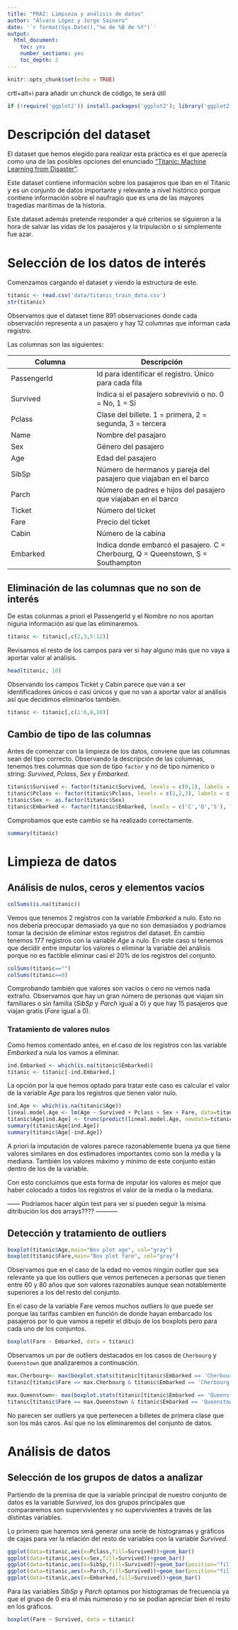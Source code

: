 ```yaml
---
title: "PRA2: Limpieza y análisis de datos"
author: "Álvaro López y Jorge Sainero"
date: '`r format(Sys.Date(),"%e de %B de %Y")`'
output:
  html_document:
    toc: yes
    number_sections: yes
    toc_depth: 2
---
```


```r
knitr::opts_chunk$set(echo = TRUE)
```

crtl+alt+i para añadir un chunck de código, te será útil
```r
if (!require('ggplot2')) install.packages('ggplot2'); library('ggplot2')
```


# Descripción del dataset

El dataset que hemos elegido para realizar esta práctica es el que aperecía como una de las posibles opciones del enunciado ["Titanic: Machine Learning from Disaster"](https://www.kaggle.com/c/titanic).

Este dataset contiene información sobre los pasajeros que iban en el Titanic y es un conjunto de datos importante y relevante a nivel histórico porque contiene información sobre el naufragio que es una de las mayores tragedias marítimas de la historia.

Este dataset además pretende responder a qué criterios se siguieron a la hora de salvar las vidas de los pasajeros y la tripulación o si simplemente fue azar.

# Selección de los datos de interés

Comenzamos cargando el dataset y viendo la estructura de este.

```r
titanic <- read.csv('data/titanic_train_data.csv')
str(titanic)
```

Observamos que el dataset tiene 891 observaciones donde cada observación representa a un pasajero y hay 12 columnas que informan cada registro.

Las columnas son las siguientes:

|Columna|Descripción|
|-------|-----------|
| PassengerId| Id para identificar el registro. Único para cada fila |
| Survived | Indica si el pasajero sobrevivió o no. 0 = No, 1  = Sí |
| Pclass | Clase del billete. 1 = primera, 2 = segunda, 3 = tercera |
| Name | Nombre del pasajaro |
| Sex | Género del pasajero |
| Age | Edad del pasajero |
| SibSp | Número de hermanos y pareja del pasajero que viajaban en el barco |
| Parch | Número de padres e hijos del pasajero que viajaban en el barco |
| Ticket | Número del ticket |
| Fare | Precio del ticket |
| Cabin | Número de la cabina |
| Embarked | Indica donde embarcó el pasajero. C = Cherbourg, Q = Queenstown, S = Southampton |

## Eliminación de las columnas que no son de interés

De estas colunmas a priori el PassengerId y el Nombre no nos aportan niguna información así que las eliminaremos.

```r
titanic <- titanic[,c(2,3,5:12)]
```

Revisamos el resto de los campos para ver si hay alguno más que no vaya a aportar valor al análisis.

```r
head(titanic, 10)
```

Observando los campos Ticket y Cabin parece que van a ser identificadores únicos o casi únicos y que no van a aportar valor al análisis así que decidimos eliminarlos también.

```r
titanic <- titanic[,c(1:6,8,10)]
```

## Cambio de tipo de las columnas

Antes de comenzar con la limpieza de los datos, conviene que las columnas sean del tipo correcto. Observando la descripción de las columnas, tenemos tres columnas que son de tipo `factor` y no de tipo númerico o string: _Survived_, _Pclass_, _Sex_ y _Embarked_.

```r
titanic$Survived <- factor(titanic$Survived, levels = c(0,1), labels = c('No','Yes'))
titanic$Pclass <- factor(titanic$Pclass, levels = c(1,2,3), labels = c('1st','2nd','3rd'))
titanic$Sex <- as.factor(titanic$Sex)
titanic$Embarked <- factor(titanic$Embarked, levels = c('C','Q','S'), labels = c('Cherbourg','Queenstown','Southampton'))
```

Comprobamos que este cambio se ha realizado correctamente.

```r
summary(titanic)
```

# Limpieza de datos

## Análisis de nulos, ceros y elementos vacíos

```r
colSums(is.na(titanic))
```

Vemos que tenemos 2 registros con la variable _Embarked_ a nulo. Esto no nos debería preocupar demasiado ya que no son demasiados y podríamos tomar la decisión de eliminar estos registros del dataset. En cambio tenemos 177 registros con la variable _Age_ a nulo. En este caso si tenemos que decidir entre imputar los valores o eliminar la variable del análisis porque no es factible eliminar casi el 20% de los registros del conjunto.

```r
colSums(titanic=="")
colSums(titanic==0)
```

Comprobando también que valores son vacíos o cero no vemos nada extraño. Observamos que hay un gran número de personas que viajan sin familiares o sin familia (*SibSp* y _Parch_ igual a 0) y que hay 15 pasajeros que viajan gratis (*Fare* igual a 0).

### Tratamiento de valores nulos

Como hemos comentado antes, en el caso de los registros con las variable _Embarked_ a nula los vamos a eliminar.

```r
ind.Embarked <- which(is.na(titanic$Embarked))
titanic <- titanic[-ind.Embarked,]
```

La opción por la que hemos optado para tratar este caso es calcular el valor de la variable _Age_ para los registros que tienen valor nulo.

```r
ind.Age <- which(is.na(titanic$Age))
lineal.model.Age <- lm(Age ~ Survived + Pclass + Sex + Fare, data=titanic)
titanic$Age[ind.Age] <- trunc(predict(lineal.model.Age, newdata=titanic[ind.Age,]))
summary(titanic$Age[ind.Age])
summary(titanic$Age[-ind.Age])
```

A priori la imputación de valores parece razonablemente buena ya que tiene valores similares en dos estimadores importantes como son la media y la mediana. También los valores máximo y mínimo de este conjunto están dentro de los de la variable.

Con esto concluimos que esta forma de imputar los valores es mejor que haber colocado a todos los registros el valor de la media o la mediana.

------ Podríamos hacer algún test para ver si pueden seguir la misma ditribución los dos arrays???? -----------

## Detección y tratamiento de outliers

```r
boxplot(titanic$Age,main="Box plot age", col="gray")
boxplot(titanic$Fare,main="Box plot fare", col="gray")
```

Observamos que en el caso de la edad no vemos ningún outlier que sea relevante ya que los outliers que vemos pertenecen a personas que tienen entre 60 y 80 años que son valores razonables aunque sean notablemente superiores a los del resto del conjunto.

En el caso de la variable Fare vemos muchos outliers lo que puede ser porque las tarifas cambien en función de donde hayan embarcado los pasajeros por lo que vamos a repetir el dibujo de los boxplots pero para cada uno de los conjuntos.


```r
boxplot(Fare ~ Embarked, data = titanic)
```


Observamos un par de outliers destacados en los casos de `Cherbourg` y `Queenstown` que analizaremos a continuación.


```r
max.Cherbourg<- max(boxplot.stats(titanic[titanic$Embarked == 'Cherbourg', 'Fare'])$out)
titanic[titanic$Fare == max.Cherbourg & titanic$Embarked == 'Cherbourg',]

max.Queenstown<- max(boxplot.stats(titanic[titanic$Embarked == 'Queenstown', 'Fare'])$out)
titanic[titanic$Fare == max.Queenstown & titanic$Embarked == 'Queenstown',]
```

No parecen ser outliers ya que pertenecen a billetes de primera clase que son los más caros. Así que no los eliminaremos del conjunto de datos.


# Análisis de datos

## Selección de los grupos de datos a analizar

Partiendo de la premisa de que la variable principal de nuestro conjunto de datos es la variable _Survived_, los dos grupos principales que compararemos son supervivientes y no supervivientes a través de las distintas variables.

Lo primero que haremos será generar una serie de histogramas y gráficos de cajas para ver la relación del resto de variables con la variable _Survived_.

```r
ggplot(data=titanic,aes(x=Pclass,fill=Survived))+geom_bar()
ggplot(data=titanic,aes(x=Sex,fill=Survived))+geom_bar()
ggplot(data=titanic,aes(x=SibSp,fill=Survived))+geom_bar(position="fill")+ylab("frequency")
ggplot(data=titanic,aes(x=Parch,fill=Survived))+geom_bar(position="fill")+ylab("frequency")
ggplot(data=titanic,aes(x=Embarked,fill=Survived))+geom_bar()
```

Para las variables _SibSp_ y _Parch_ optamos por histogramas de frecuencia ya que el grupo de 0 era el más numeroso y no se podían apreciar bien el resto en los gráficos.

```r
boxplot(Fare ~ Survived, data = titanic)
```


